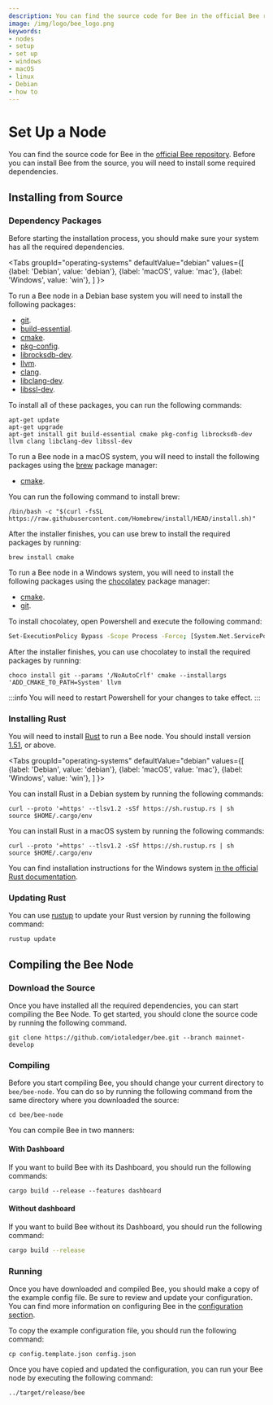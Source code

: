 ```yaml
---
description: You can find the source code for Bee in the official Bee repository. Before you can install Bee from the source, you will need to install some required dependencies.
image: /img/logo/bee_logo.png
keywords:
- nodes
- setup
- set up
- windows
- macOS
- linux
- Debian
- how to
---
```


# Set Up a Node

You can find the source code for Bee in the [official Bee repository](https://github.com/iotaledger/bee). Before you can install Bee from the source, you will need to install some required dependencies.

## Installing from Source

### Dependency Packages

Before starting the installation process, you should make sure your system has all the required dependencies.

<Tabs
groupId="operating-systems"
defaultValue="debian"
values={[
    {label: 'Debian', value: 'debian'},
    {label: 'macOS', value: 'mac'},
    {label: 'Windows', value: 'win'},
]
}>
<TabItem value="debian">

To run a Bee node in a Debian base system you will need to install the following packages:

- [git](https://git-scm.com/).
- [build-essential](https://packages.debian.org/sid/build-essential).
- [cmake](https://cmake.org/).
- [pkg-config](https://packages.debian.org/sid/pkg-config).
- [librocksdb-dev](https://packages.debian.org/sid/librocksdb-dev).
- [llvm](https://apt.llvm.org/).
- [clang](https://packages.debian.org/search?keywords=clang).
- [libclang-dev](https://packages.debian.org/unstable/libclang-dev).
- [libssl-dev](https://packages.debian.org/jessie/libssl-dev).

To install all of these packages, you can run the following commands:

```shell
apt-get update
apt-get upgrade
apt-get install git build-essential cmake pkg-config librocksdb-dev llvm clang libclang-dev libssl-dev
```

</TabItem>
<TabItem value="mac">

To run a Bee node in a macOS system, you will need to install the following packages using the [brew](https://brew.sh/) package manager:

- [cmake](https://cmake.org/).

You can run the following command to install brew:

```shell
/bin/bash -c "$(curl -fsSL https://raw.githubusercontent.com/Homebrew/install/HEAD/install.sh)"
```

After the installer finishes, you can use brew to install the required packages by running:

```shell
brew install cmake
```

</TabItem>
<TabItem value="win">

To run a Bee node in a Windows system, you will need to install the following packages using the
[chocolatey](https://chocolatey.org/) package manager:

- [cmake](https://cmake.org/).
- [git](https://git-scm.com/).

To install chocolatey, open Powershell and execute the following command:

```sh
Set-ExecutionPolicy Bypass -Scope Process -Force; [System.Net.ServicePointManager]::SecurityProtocol = [System.Net.ServicePointManager]::SecurityProtocol -bor 3072; iex ((New-Object System.Net.WebClient).DownloadString('https://chocolatey.org/install.ps1'))
```

After the installer finishes, you can use chocolatey to install the required packages by running:

```shell
choco install git --params '/NoAutoCrlf' cmake --installargs 'ADD_CMAKE_TO_PATH=System' llvm
```

:::info
You will need to restart Powershell for your changes to take effect.
:::

</TabItem>
</Tabs>

### Installing Rust

You will need to install [Rust](https://www.rust-lang.org/) to run a Bee node. You should install version [1.51](https://blog.rust-lang.org/2021/03/25/Rust-1.51.0.html), or above.

<Tabs
  groupId="operating-systems"
  defaultValue="debian"
  values={[
    {label: 'Debian', value: 'debian'},
    {label: 'macOS', value: 'mac'},
    {label: 'Windows', value: 'win'},
  ]
}>
<TabItem value="debian">

You can install Rust in a Debian system by running the following commands:

```shell
curl --proto '=https' --tlsv1.2 -sSf https://sh.rustup.rs | sh
source $HOME/.cargo/env
```

</TabItem>
<TabItem value="mac">

You can install Rust in a macOS system by running the following commands:

```shell
curl --proto '=https' --tlsv1.2 -sSf https://sh.rustup.rs | sh
source $HOME/.cargo/env
```

</TabItem>
<TabItem value="win">

You can find installation instructions for the Windows system [in the official Rust documentation](https://www.rust-lang.org/learn/get-started).

</TabItem>
</Tabs>

### Updating Rust

You can use [rustup](https://rustup.rs/) to update your Rust version by running the following command:

```sh
rustup update
```

## Compiling the Bee Node

### Download the Source

Once you have installed all the required dependencies, you can start compiling the Bee Node. To get started, you should clone the source code by running the following command.

```shell
git clone https://github.com/iotaledger/bee.git --branch mainnet-develop
```

### Compiling
Before you start compiling Bee, you should change your current directory to `bee/bee-node`. You can do so by running the following command from the same directory where you downloaded the source:

```shell
cd bee/bee-node
```

You can compile Bee in two manners:

#### With Dashboard

If you want to build Bee with its Dashboard, you should run the following commands:

```shell
cargo build --release --features dashboard
```

#### Without dashboard

If you want to build Bee without its Dashboard, you should run the following command:

```sh
cargo build --release
```

### Running

Once you have downloaded and compiled Bee, you should make a copy of the example config file. Be sure to review and update your configuration. You can find more information on configuring Bee in the [configuration section](configuration.mdx).

To copy the example configuration file, you should run the following command:
```shell
cp config.template.json config.json
```

Once you have copied and updated the configuration, you can run your Bee node by executing the following command:

```shell
../target/release/bee
```
